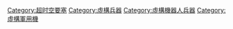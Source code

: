 {{Catnav|頁面分類|人类社会|文化|电视剧|動畫影集|日本電視動畫}}
{{Catnav|頁面分類|人类社会|媒体|動畫|日本動畫|日本電視動畫}}
{{Catnav|頁面分類|人文學科|艺术|動畫|日本動畫|日本電視動畫}}
{{Catnav|頁面分類|...|电视|电视节目|日本电视节目|日本電視動畫}}
{{Catnav|頁面分類|...|各國電視|日本電視|日本电视节目|日本電視動畫}}
{{Catnav|頁面分類|人类社会|媒体|動畫|机器人动画}}
{{Catnav|頁面分類|人文學科|艺术|動畫|机器人动画}}
{{Catnav|頁面分類|社會|文化|虛構兵器}}

{{catmore}}

[[Category:超时空要塞|Category:超时空要塞]]
[[Category:虛構兵器|Category:虛構兵器]]
[[Category:虛構機器人兵器|Category:虛構機器人兵器]]
[[Category:虛構軍用機|Category:虛構軍用機]]